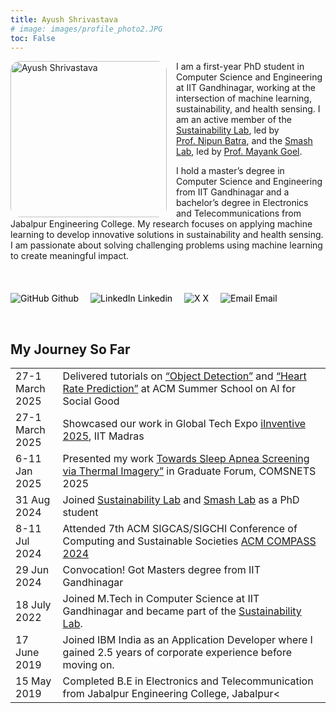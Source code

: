 ```yaml
---
title: Ayush Shrivastava
# image: images/profile_photo2.JPG
toc: False
---
```




<img src="images/profile_photo2.JPG" 
     style="float: left; margin: 0 15px 0 0; width: 250px; height: 250px; border-radius: 15px;" 
     alt="Ayush Shrivastava">


<p style="margin-right:-20%;">
I am a first-year PhD student in Computer Science and Engineering at IIT Gandhinagar, working at the intersection of machine learning, sustainability, and health sensing. I am an active member of the <a href="https://sustainability-lab.github.io/">Sustainability Lab</a>, led by <a href="https://nipunbatra.github.io/">Prof. Nipun Batra</a>, and the <a href="https://smashlab.io/">Smash Lab</a>, led by <a href="https://mynkgoel.github.io/">Prof. Mayank Goel</a>.  

I hold a master's degree in Computer Science and Engineering from IIT Gandhinagar and a bachelor's degree in Electronics and Telecommunications from Jabalpur Engineering College. My research focuses on applying machine learning to develop innovative solutions in sustainability and health sensing. I am passionate about solving challenging problems using machine learning to create meaningful impact.

</p>

<br>

<div style="margin-top: 20px;">
  <a href="https://github.com/AyushShrivstava/" target="Github" style="margin-right: 15px; color: black; text-decoration: none;">
    <img src="https://img.icons8.com/material-outlined/30/000000/github.png" alt="GitHub"> Github
  </a>
  <a href="https://www.linkedin.com/in/shrivastavaayush" target="Linkedin" style="margin-right: 15px; color: black; text-decoration: none;">
    <img src="https://img.icons8.com/material-outlined/30/000000/linkedin.png" alt="LinkedIn"> Linkedin
  </a>
  <a href="https://x.com/Shriman_Ayush" target="X" style="margin-right: 15px; color: black; text-decoration: none;">
    <img src="https://img.icons8.com/material-outlined/30/000000/twitter.png" alt="X"> X 
  </a>
  <a href="mailto:shrivastavaayush@iitgn.ac.in" target="Email" style="color: black; text-decoration: none;">
    <img src="https://img.icons8.com/material-outlined/30/000000/email.png" alt="Email"> Email
  </a>
</div>

<br>

## My Journey So Far



<table>
  <colgroup>
      <col span="1" style="width: 15%;">
  </colgroup>
  <tr>
    <td>27-1 March 2025</td>
    <td>Delivered tutorials on <a href ="https://www.youtube.com/watch?v=d-5qFLUMlys&t=6s">"Object Detection"</a> and <a href ="https://www.youtube.com/watch?v=2kbMB18UlzY&t=3s">"Heart Rate Prediction"</a> at ACM Summer School on AI for Social Good
    </td>
  </tr>
  <tr>
    <td>27-1 March 2025</td>
    <td>Showcased our work in Global Tech Expo <a href ="https://iinventiv.iitm.ac.in/assets/images/Gallery/es/67.JPG">iInventive 2025</a>, IIT Madras</td>
  </tr>
  <tr>
    <td>6-11 Jan 2025</td>
    <td>Presented my work <a href ="http://www.comsnets.org/archive/2025/graduate_forum.html#accepted_grad">Towards Sleep Apnea Screening via Thermal Imagery"</a> in Graduate Forum, COMSNETS 2025</td>
  </tr>
  <tr>
    <td>31 Aug 2024</td>
    <td>Joined <a href="https://sustainability-lab.github.io/">Sustainability Lab</a> and <a href="https://smashlab.io/">Smash Lab</a> as a PhD student</td>
  </tr>
  <!-- <tr>
    <td>15 Jul 2024</td>
    <td>Joined IIT Gandhinagar as PhD student under the supervision of Prof Nipun Batra and Prof Mayank Goel</td>
  </tr> -->
  <tr>
    <td>8-11 Jul 2024</td>
    <td>Attended 7th ACM SIGCAS/SIGCHI Conference of Computing and Sustainable Societies <a href ="https://compass.acm.org/">ACM COMPASS 2024</a></td>
  </tr>
  <tr>
    <td>29 Jun 2024</td>
    <td>Convocation! Got Masters degree from IIT Gandhinagar</td>
  </tr>
  <!-- <tr>
    <td>14 Jun 2024</td>
    <td>Got brutally attacked but successfully defended my Masters Thesis</td>
  </tr> -->
  <!-- <tr>
    <td>16 May 2024</td>
    <td>Visited the Sleep Clinic, Pulmonary Division at <a href="https://en.wikipedia.org/wiki/All_India_Institute_of_Medical_Sciences,_New_Delhi">All India Institute of Medical Sciences, Delhi</a> for a Project</td>
  </tr> -->
  <!-- <tr>
    <td>2 Feb 2024</td>
    <td>Submitted the first draft of our work to IMWUT '24, marking my first research paper submission ever.</td>
  </tr> -->
  <!-- <tr>
    <td>10 Oct 2023</td>
    <td>Got Placed in <a href="https://www.atlascopco.com/en-in/about-atlas-copco">Atlas Copco</a> as Software Developer</td>
  </tr> -->
  <!-- <tr>
    <td>17 May 2023</td>
    <td>Joined <a href="https://aman1chaudhary.github.io/pdc-website/">Professional Developement Council (PDC)</a> as Council Member at IIT Gandhinagar</td>
  </tr> -->
  <!-- <tr>
    <td>01 Jan 2023</td>
    <td>Joined <a href="https://sustainability-lab.github.io/">Sustainability Lab</a> as a masters student at IIT Gandhinagar</td>
  </tr> -->
  <tr>
    <td>18 July 2022</td>
    <td>
      Joined M.Tech in Computer Science at IIT Gandhinagar and became part of the <a href="https://sustainability-lab.github.io/" target="_blank">Sustainability Lab</a>.
    </td>
  </tr>
  <!-- <tr>
    <td>15 Mar 2022</td>
    <td>Attained 98.16 percentile in Graduate Aptitude Test in Engineering 2022 (GATE’22)</td>
  </tr> -->
  <tr>
    <td>17 June 2019</td>
    <td>
      Joined IBM India as an Application Developer where I gained 2.5 years of corporate experience before moving on.
    </td>
  </tr>
  <tr>
    <td>15 May 2019</td>
    <td>Completed B.E in Electronics and Telecommunication from Jabalpur Engineering College, Jabalpur<</td>
  </tr>
</table>